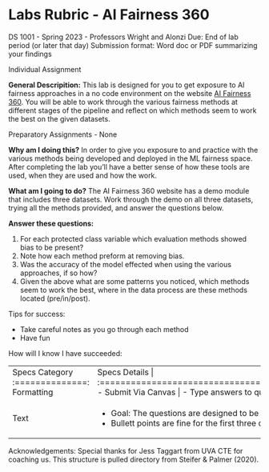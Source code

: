 # Labs Rubric - AI Fairness 360

DS 1001 - Spring 2023 - Professors Wright and Alonzi Due: End of lab period (or later that day) Submission format: Word doc or PDF summarizing your findings

Individual Assignment

**General Descripition:** This lab is designed for you to get exposure to AI fairness approaches in a no code environment on the website [AI Fairness 360](https://aif360.mybluemix.net/). You will be able to work through the various fairness methods at different stages of the pipeline and reflect on which methods seem to work the best on the given datasets. 

Preparatory Assignments - None

**Why am I doing this?** In order to give you exposure to and practice with the various methods being developed and deployed in the ML fairness space. After completing the lab you'll have a better sense of how these tools are used, when they are used and how the work.  

**What am I going to do?** The AI Fairness 360 website has a demo module that includes three datasets. Work through the demo on all three datasets, trying all the methods provided, and answer the questions below. 

**Answer these questions:**

1.  For each protected class variable which evaluation methods showed bias to be present?
2.  Note how each method preform at removing bias. 
3.  Was the accuracy of the model effected when using the various approaches, if so how?
4.  Given the above what are some patterns you noticed, which methods seem to work the best, where in the data process are these methods located (pre/in/post).

Tips for success:

-   Take careful notes as you go through each method
-   Have fun

How will I know I have succeeded:

+----------------+-----------------------------------------------------------------------------------------+
| Specs Category | Specs Details                                                                           |
+:==============:+:========================================================================================:+
| Formatting     | -   Submit Via Canvas                                                                   |
|                | -   Type answers to questions                                                           |
+----------------+-----------------------------------------------------------------------------------------+
| Text           | -   Goal: The questions are designed to be answer during or right after the lab period. |
|                | -   Bullett points are fine for the first three questions, paragraph from for the fourth.   |
+----------------+-----------------------------------------------------------------------------------------+

Acknowledgements: Special thanks for Jess Taggart from UVA CTE for coaching us. This structure is pulled directory from Steifer & Palmer (2020).